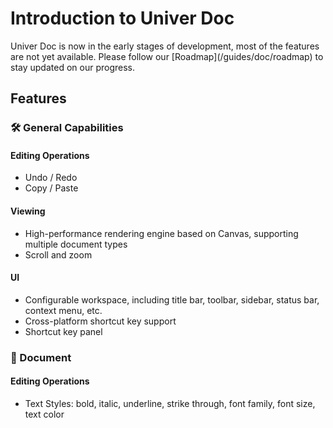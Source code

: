 
# Introduction to Univer Doc

<Callout emoji="⚠️">
  Univer Doc is now in the early stages of development, most of the features are not yet available. Please follow our [Roadmap](/guides/doc/roadmap) to stay updated on our progress.
</Callout>

## Features

### 🛠 General Capabilities

#### Editing Operations

- Undo / Redo
- Copy / Paste

#### Viewing

- High-performance rendering engine based on Canvas, supporting multiple document types
- Scroll and zoom

#### UI

- Configurable workspace, including title bar, toolbar, sidebar, status bar, context menu, etc.
- Cross-platform shortcut key support
- Shortcut key panel

### 📝 Document

#### Editing Operations

- Text Styles: bold, italic, underline, strike through, font family, font size, text color
